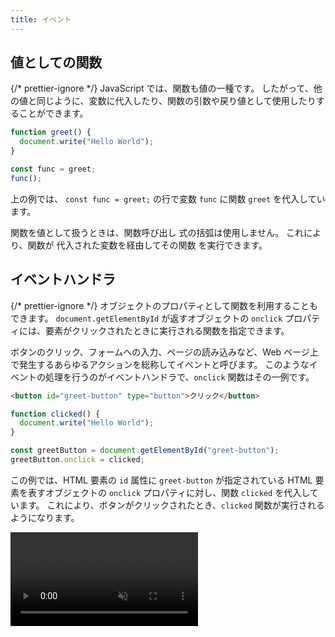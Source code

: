 ```yaml
---
title: イベント
---
```



## <Term>値</Term>としての<Term>関数</Term>

{/* prettier-ignore */}
<Term>JavaScript</Term> では、<Term>関数</Term>も<Term>値</Term>の一種です。
したがって、他の<Term>値</Term>と同じように、<Term>変数</Term>に<Term>代入</Term>したり、<Term>関数</Term>の<Term>引数</Term>や<Term>戻り値</Term>として使用したりすることができます。

```javascript
function greet() {
  document.write("Hello World");
}

const func = greet;
func();
```

上の例では、 `const func = greet;` の行で<Term>変数</Term> `func` に<Term>関数</Term> `greet` を<Term>代入</Term>しています。

<Term>関数</Term>を<Term>値</Term>として扱うときは、<Term>関数</Term>呼び出し
<Term>式</Term>の括弧は使用しません。 これにより、<Term>関数</Term>が
<Term>代入</Term>された<Term>変数</Term>を経由してその<Term>関数</Term>
を実行できます。

## <Term>イベントハンドラ</Term>

{/* prettier-ignore */}
<Term>オブジェクト</Term>の<Term>プロパティ</Term>として<Term>関数</Term>を利用することもできます。
`document.getElementById` が返す<Term>オブジェクト</Term>の `onclick` <Term>プロパティ</Term>には、<Term>要素</Term>がクリックされたときに実行される<Term>関数</Term>を指定できます。

ボタンのクリック、フォームへの入力、ページの読み込みなど、Web ページ上で発生するあらゆるアクションを総称して<Term>イベント</Term>と呼びます。
このような<Term>イベント</Term>の処理を行うのが<Term>イベントハンドラ</Term>で、`onclick` 関数はその一例です。

```html title="index.html"
<button id="greet-button" type="button">クリック</button>
```

```javascript title="script.js"
function clicked() {
  document.write("Hello World");
}

const greetButton = document.getElementById("greet-button");
greetButton.onclick = clicked;
```

この例では、<Term>HTML 要素</Term>の `id` <Term>属性</Term>に `greet-button` が指定されている <Term>HTML 要素</Term>を表す<Term>オブジェクト</Term>の `onclick` <Term>プロパティ</Term>に対し、<Term>関数</Term> `clicked` を<Term>代入</Term>しています。
これにより、ボタンがクリックされたとき、`clicked` <Term>関数</Term>が実行されるようになります。

<video src={handleClickVideo} autoPlay muted loop controls />

:::info

下のコードは意図したとおりに動作しません。
何が間違っているのでしょうか。

```javascript
function clicked() {
  document.write("Hello World");
}

const greetButton = document.getElementById("greet-button");
greetButton.onclick = clicked();
```

答えは、最後の行が `clicked` から `clicked()` に変わってしまっていることです。

<Term>関数</Term>は、カッコをつけた<Term>式</Term>が<Term>評価</Term>
されるタイミングで実行されます。 このため、

```javascript
greetButton.onclick = clicked();
```

では<Term>代入</Term>より前、<Term>式</Term> `clicked()` が<Term>評価</Term>されたタイミングで `clicked` <Term>関数</Term>が実行されてしまいます。

:::

:::warning

上の例では、画面上にはじめから表示されていたボタンが、ボタンをクリックしたときに削除されています。
これは、 `document.write` をすべての<Term>要素</Term>の表示が終わった後に実行すると、画面上のすべての<Term>要素</Term>を一度削除するという挙動をとるためです。
このため、現代の <Term>JavaScript</Term> において、 `document.write` <Term>関数</Term>が使用されることはほとんどありません。

:::

## 課題

押すと大きく赤文字が表示される「びっくり箱」のようなボタンを作ってみましょう。

<video src={projectMovieForDom} autoPlay muted loop controls />

<Details summary={<summary>ヒント 1：文字列の表示</summary>}>

さっきは文字列の表示に`document.write()` を使いましたが、これでは文字色やサイズが変えられません。
こんな書き方ならそれもできますが、あまりに乱暴ですよ。

```javascript
document.write("<div style='color:red; font-size:40px'>Hello world!</div>");
```

HTML 要素を JavaScript で操作する方法は前回の「DOM」の章で扱っています。

</Details>

<Details summary={<summary>ヒント 2：HTML ファイルに…</summary>}>

`<button>` タグの HTML 属性を書き換えるとボタンの中に`Hello world!` を表示してしまいます。

HTML ファイルに一工夫が必要です。
空の`<div>` タグを用意してあげましょう。

```html
<div id="greeting"></div>
```

</Details>

<ViewSource url={import.meta.url} path="_samples/project-jack-in-a-box/" />
